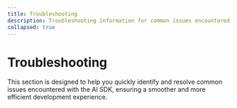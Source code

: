 ---
title: Troubleshooting
description: Troubleshooting information for common issues encountered with the AI SDK.
collapsed: true
---

# Troubleshooting

This section is designed to help you quickly identify and resolve common issues encountered with the AI SDK, ensuring a smoother and more efficient development experience.

<Support />
